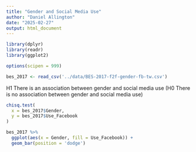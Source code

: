 ```yaml
---
title: "Gender and Social Media Use"
author: "Daniel Allington"
date: "2025-02-27"
output: html_document
---
```


```r
library(dplyr)
library(readr)
library(ggplot2)

options(scipen = 999)

bes_2017 <- read_csv('../data/BES-2017-f2f-gender-fb-tw.csv')

```

H1 There is an association between gender and social media use
(H0 There is no association between gender and social media use)

```r
chisq.test(
  x = bes_2017$Gender,
  y = bes_2017$Use_Facebook
)
```

```r
bes_2017 %>%
  ggplot(aes(x = Gender, fill = Use_Facebook)) +
  geom_bar(position = 'dodge')
```


